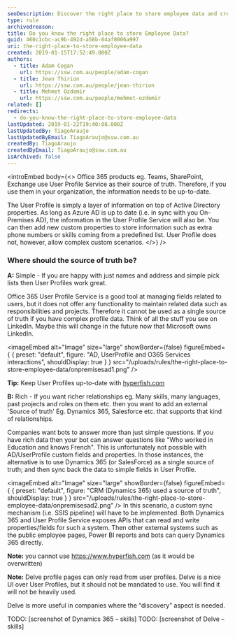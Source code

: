 ```yaml
---
seoDescription: Discover the right place to store employee data and create a single source of truth with Microsoft Office 365 products, Dynamics 365, or Salesforce.
type: rule
archivedreason:
title: Do you know the right place to store Employee Data?
guid: 460c1cbc-ac9b-492d-a58b-04af0006a997
uri: the-right-place-to-store-employee-data
created: 2019-01-15T17:52:49.000Z
authors:
  - title: Adam Cogan
    url: https://ssw.com.au/people/adam-cogan
  - title: Jean Thirion
    url: https://ssw.com.au/people/jean-thirion
  - title: Mehmet Ozdemir
    url: https://ssw.com.au/people/mehmet-ozdemir
related: []
redirects:
  - do-you-know-the-right-place-to-store-employee-data
lastUpdated: 2019-01-22T19:40:08.000Z
lastUpdatedBy: TiagoAraujo
lastUpdatedByEmail: TiagoAraujo@ssw.com.au
createdBy: TiagoAraujo
createdByEmail: TiagoAraujo@ssw.com.au
isArchived: false
---
```


<introEmbed
  body={<>
Office 365 products eg. Teams, SharePoint, Exchange use User Profile Service as their source of truth. Therefore, if you use them in your organization, the information needs to be up-to-date.

The User Profile is simply a layer of information on top of Active Directory properties. As long as Azure AD is up to date (i.e. in sync with you On-Premises AD), the information in the User Profile Service will also be. You can then add new custom properties to store information such as extra phone numbers or skills coming from a predefined list. User Profile does not, however, allow complex custom scenarios.
  </>}
/>
### Where should the source of truth be?

**A:** Simple - If you are happy with just names and address and simple pick lists then User Profiles work great.

Office 365 User Profile Service is a good tool at managing fields related to users, but it does not offer any functionality to maintain related data such as responsibilities and projects. Therefore it cannot be used as a single source of truth if you have complex profile data. Think of all the stuff you see on LinkedIn. Maybe this will change in the future now that Microsoft owns LinkedIn.


<imageEmbed
  alt="Image"
  size="large"
  showBorder={false}
  figureEmbed={ {
    preset: "default",
    figure: "AD, UserProfile and O365 Services interactions",
    shouldDisplay: true
  } }
  src="/uploads/rules/the-right-place-to-store-employee-data/onpremisesad1.png"
/>

**Tip:** Keep User Profiles up-to-date with [hyperfish.com](https://www.hyperfish.com/)

**B:** Rich - If you want richer relationships eg. Many skills, many languages, past projects and roles on them etc. then you want to add an external 'Source of truth' Eg. Dynamics 365, Salesforce etc. that supports that kind of relationships.

Companies want bots to answer more than just simple questions. If you have rich data then your bot can answer questions like "Who worked in Education and knows French". This is unfortunately not possible with AD/UserProfile custom fields and properties. In those instances, the alternative is to use Dynamics 365 (or SalesForce) as a single source of truth; and then sync back the data to simple fields in User Profile.


<imageEmbed
  alt="Image"
  size="large"
  showBorder={false}
  figureEmbed={ {
    preset: "default",
    figure: "CRM (Dynamics 365) used a source of truth",
    shouldDisplay: true
  } }
  src="/uploads/rules/the-right-place-to-store-employee-data/onpremisesad2.png"
/>
 In this scenario, a custom sync mechanism (i.e. SSIS pipeline) will have to be implemented. Both Dynamics 365 and User Profile Service exposes APIs that can read and write properties/fields for such a system.
Then other external systems such as the public employee pages, Power BI reports and bots can query Dynamics 365 directly.

**Note:** you cannot use https://www.hyperfish.com (as it would be overwritten)

**Note:** Delve profile pages can only read from user profiles. Delve is a nice UI over User Profiles, but it should not be mandated to use. You will find it will not be heavily used.

Delve is more useful in companies where the “discovery” aspect is needed.

TODO: [screenshot of Dynamics 365 – skills]
TODO: [screenshot of Delve – skills]
